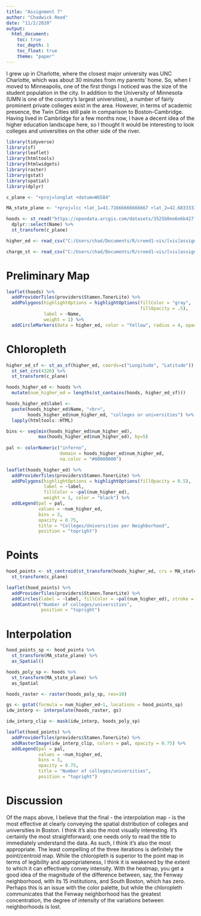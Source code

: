 ---
title: "Assignment 7"
author: "Chadwick Reed"
date: "11/2/2020"
output:
  html_document:
    toc: true
    toc_depth: 1
    toc_float: true
    theme: "paper"
---

I grew up in Charlotte, where the closest major university was UNC Charlotte, which was about 30 minutes from my parents' home. So, when I moved to Minneapolis, one of the first things I noticed was the size of the student population in the city. In addition to the University of Minnesota (UMN is one of the country's largest universities), a number of fairly prominent private colleges exist in the area. However, in terms of academic presence, the Twin Cities still pale in comparison to Boston-Cambridge. Having lived in Cambridge for a few months now, I have a decent idea of the higher education landscape here, so I thought it would be interesting to look colleges and universities on the other side of the river.

```{r load libraries, message=FALSE, results='hide', echo=FALSE, warning=FALSE}
library(tidyverse)
library(sf)
library(leaflet)
library(htmltools)
library(htmlwidgets)
library(raster)
library(gstat)
library(spatial)
library(dplyr)
```

```{r, message=FALSE, results='hide', echo=FALSE}
c_plane <- "+proj=longlat +datum=WGS84"

MA_state_plane <- "+proj=lcc +lat_1=41.71666666666667 +lat_2=42.68333333333333 +lat_0=41 +lon_0=-71.5 +x_0=200000 +y_0=750000 +ellps=GRS80 +units=m +no_defs"

hoods <- st_read("https://opendata.arcgis.com/datasets/3525b0ee6e6b427f9aab5d0a1d0a1a28_0.kml", quiet = TRUE) %>%
  dplyr::select(Name) %>%
  st_transform(c_plane)

higher_ed <- read_csv("C:/Users/chad/Documents/R/creed1-vis/[vis]assignment7_files/higher_ed.csv") 

charge_st <- read_csv("C:/Users/chad/Documents/R/creed1-vis/[vis]assignment7_files/charge_st.csv")
```


# Preliminary Map

```{r, message=FALSE, error=FALSE, echo=FALSE, warning=FALSE}
leaflet(hoods) %>%
  addProviderTiles(providers$Stamen.TonerLite) %>%
  addPolygons(highlightOptions = highlightOptions(fillColor = "gray", 
                                                  fillOpacity = .5),
              label = ~Name, 
              weight = 1) %>%
  addCircleMarkers(data = higher_ed, color = "Yellow", radius = 4, opacity = .9, label = higher_ed$Name)
```


# Chloropleth

```{r, message=FALSE, error=FALSE, echo=FALSE, warning=FALSE}
higher_ed_sf <- st_as_sf(higher_ed, coords=c("Longitude", "Latitude")) %>%
  st_set_crs(4326) %>%
  st_transform(c_plane)

hoods_higher_ed <- hoods %>%
  mutate(num_higher_ed = lengths(st_contains(hoods, higher_ed_sf)))
```
```{r, message=FALSE, error=FALSE, echo=FALSE, warning=FALSE}
hoods_higher_ed$label <-
  paste(hoods_higher_ed$Name, "<br>",
        hoods_higher_ed$num_higher_ed, "colleges or universities") %>%
  lapply(htmltools::HTML)

bins <- seq(min(hoods_higher_ed$num_higher_ed),
            max(hoods_higher_ed$num_higher_ed), by=5)
            
pal <- colorNumeric("inferno", 
                    domain = hoods_higher_ed$num_higher_ed,
                    na.color = "#00000000")

leaflet(hoods_higher_ed) %>%
  addProviderTiles(providers$Stamen.TonerLite) %>%
  addPolygons(highlightOptions = highlightOptions(fillOpacity = 0.5),
              label = ~label,
              fillColor = ~pal(num_higher_ed),
              weight = 1, color = "black") %>%
  addLegend(pal = pal,
            values = ~num_higher_ed,
            bins = 3,
            opacity = 0.75,
            title = "Colleges/Universities per Neighborhood",
            position = "topright")

```


# Points

```{r, message=FALSE, error=FALSE, echo=FALSE, warning=FALSE}
hood_points <- st_centroid(st_transform(hoods_higher_ed, crs = MA_state_plane)) %>%
  st_transform(c_plane)

leaflet(hood_points) %>%
  addProviderTiles(providers$Stamen.TonerLite) %>%
  addCircles(label = ~label, fillColor = ~pal(num_higher_ed), stroke = FALSE, radius = 200, fillOpacity = 0.5) %>%
  addControl("Number of colleges/universities",
             position = "topright")
```


# Interpolation

```{r, message=FALSE, error=FALSE, echo=FALSE, warning=FALSE, results='hide'}
hood_points_sp <- hood_points %>%
  st_transform(MA_state_plane) %>%
  as_Spatial()

hoods_poly_sp <- hoods %>%
  st_transform(MA_state_plane) %>%
  as_Spatial

hoods_raster <- raster(hoods_poly_sp, res=10)

gs <- gstat(formula = num_higher_ed~1, locations = hood_points_sp)
idw_interp <- interpolate(hoods_raster, gs)
```
```{r, message=FALSE, error=FALSE, echo=FALSE, warning=FALSE}
idw_interp_clip <- mask(idw_interp, hoods_poly_sp)

leaflet(hood_points) %>%
  addProviderTiles(providers$Stamen.TonerLite) %>%
  addRasterImage(idw_interp_clip, colors = pal, opacity = 0.75) %>%
  addLegend(pal = pal,
            values = ~num_higher_ed,
            bins = 3,
            opacity = 0.75,
            title = "Number of colleges/universities",
            position = "topright")
```


# Discussion

Of the maps above, I believe that the final - the interpolation map - is the most effective at clearly conveying the spatial distribution of colleges and universities in Boston. I think it's also the most visually interesting. It's certainly the most straightforward; one needs only to read the title to immediately understand the data.  As such, I think it's also the most appropriate. The least compelling of the three iterations is definitely the point/centroid map. While the chloropleth is superior to the point map in terms of legibility and appropriateness, I think it is weakened by the extent to which it can effectively convey intensity. With the heatmap, you get a good idea of the magnitude of the difference between, say, the Fenway neighborhood, with its 15 institutions, and South Boston, which has zero. Perhaps this is an issue with the color palette, but while the chloropleth communicates that the Fenway neighborhood has the greatest concentration, the degree of intensity of the variations between neighborhoods is lost.